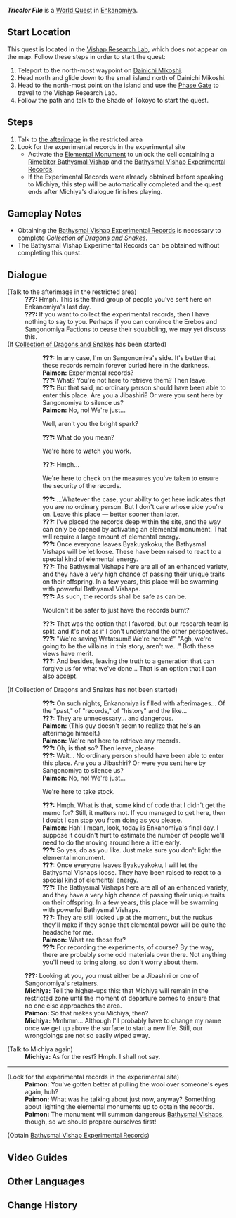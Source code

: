 {{Quest Infobox
|image         = World Quest Tricolor File.png
|type          = World
|region        = Inazuma
|area          = Enkanomiya
|summary       = 
|requirement   = [[The Subterranean Trials of Drake and Serpent]]
|characters    = Michiya; Paimon; Traveler
|startLocation = [[Vishap Research Lab]], [[Enkanomiya]], [[Inazuma]]
|prev          = 
|next          = 
|exp           = 200
|primogems     = 30
|mora          = 20,000
|other         = {{Card|Hero's Wit|2}}
}}
'''''Tricolor File''''' is a [[World Quest]] in [[Enkanomiya]].

==Start Location==
This quest is located in the [[Vishap Research Lab]], which does not appear on the map. Follow these steps in order to start the quest:

# Teleport to the north-most waypoint on [[Dainichi Mikoshi]].
# Head north and glide down to the small island north of Dainichi Mikoshi.
# Head to the north-most point on the island and use the [[Phase Gate]] to travel to the Vishap Research Lab.
# Follow the path and talk to the Shade of Tokoyo to start the quest.

==Steps==
# Talk to [[Michiya|the afterimage]] in the restricted area
# Look for the experimental records in the experimental site
#* Activate the {{Color|Cryo}} [[Elemental Monument]] to unlock the cell containing a [[Rimebiter Bathysmal Vishap]] and the [[Bathysmal Vishap Experimental Records]].
#* If the Experimental Records were already obtained before speaking to Michiya, this step will be automatically completed and the quest ends after Michiya's dialogue finishes playing.

==Gameplay Notes==
*Obtaining the [[Bathysmal Vishap Experimental Records]] is necessary to complete ''[[Collection of Dragons and Snakes]]''.
*The Bathysmal Vishap Experimental Records can be obtained without completing this quest.

==Dialogue==
{{Dialogue start}}
;(Talk to the afterimage in the restricted area)
:'''???:''' Hmph. This is the third group of people you've sent here on Enkanomiya's last day.
:'''???:''' If you want to collect the experimental records, then I have nothing to say to you. Perhaps if you can convince the Erebos and Sangonomiya Factions to cease their squabbling, we may yet discuss this.
;(If [[Collection of Dragons and Snakes]] has been started)
::'''???:''' In any case, I'm on Sangonomiya's side. It's better that these records remain forever buried here in the darkness.
::'''Paimon:''' Experimental records?
::'''???:''' What? You're not here to retrieve them? Then leave.
::'''???:''' But that said, no ordinary person should have been able to enter this place. Are you a Jibashiri? Or were you sent here by Sangonomiya to silence us?
::'''Paimon:''' No, no! We're just...
::{{DIcon}} Well, aren't you the bright spark?
::'''???:''' What do you mean?
::{{DIcon}} We're here to watch you work.
::'''???:''' Hmph...
::{{DIcon}} We're here to check on the measures you've taken to ensure the security of the records.
::'''???:''' ...Whatever the case, your ability to get here indicates that you are no ordinary person. But I don't care whose side you're on. Leave this place &mdash; better sooner than later.
::'''???:''' I've placed the records deep within the site, and the way can only be opened by activating an elemental monument. That will require a large amount of elemental energy.
::'''???:''' Once everyone leaves Byakuyakoku, the Bathysmal Vishaps will be let loose. These have been raised to react to a special kind of elemental energy.
::'''???:''' The Bathysmal Vishaps here are all of an enhanced variety, and they have a very high chance of passing their unique traits on their offspring. In a few years, this place will be swarming with powerful Bathysmal Vishaps.
::'''???:''' As such, the records shall be safe as can be.
::{{DIcon}} Wouldn't it be safer to just have the records burnt?
::'''???:''' That was the option that I favored, but our research team is split, and it's not as if I don't understand the other perspectives.
::'''???:''' "We're saving Watatsumi! We're heroes!" "Agh, we're going to be the villains in this story, aren't we..." Both these views have merit.
::'''???:''' And besides, leaving the truth to a generation that can forgive us for what we've done... That is an option that I can also accept.
;(If Collection of Dragons and Snakes has not been started)
::'''???:''' On such nights, Enkanomiya is filled with afterimages... Of the "past," of "records," of "history" and the like...
::'''???:''' They are unnecessary... and dangerous.
::'''Paimon:''' (This guy doesn't seem to realize that he's an afterimage himself.)
::'''Paimon:''' We're not here to retrieve any records.
::'''???:''' Oh, is that so? Then leave, please.
::'''???:''' Wait... No ordinary person should have been able to enter this place. Are you a Jibashiri? Or were you sent here by Sangonomiya to silence us?
::'''Paimon:''' No, no! We're just...
::{{DIcon}} We're here to take stock.
::'''???:''' Hmph. What is that, some kind of code that I didn't get the memo for? Still, it matters not. If you managed to get here, then I doubt I can stop you from doing as you please.
::'''Paimon:''' Hah! I mean, look, today is Enkanomiya's final day. I suppose it couldn't hurt to estimate the number of people we'll need to do the moving around here a little early.
::'''???:''' So yes, do as you like. Just make sure you don't light the elemental monument.
::'''???:''' Once everyone leaves Byakuyakoku, I will let the Bathysmal Vishaps loose. They have been raised to react to a special kind of elemental energy.
::'''???:''' The Bathysmal Vishaps here are all of an enhanced variety, and they have a very high chance of passing their unique traits on their offspring. In a few years, this place will be swarming with powerful Bathysmal Vishaps.
::'''???:''' They are still locked up at the moment, but the ruckus they'll make if they sense that elemental power will be quite the headache for me.
::'''Paimon:''' What are those for?
::'''???:''' For recording the experiments, of course? By the way, there are probably some odd materials over there. Not anything you'll need to bring along, so don't worry about them.
:'''???:''' Looking at you, you must either be a Jibashiri or one of Sangonomiya's retainers.
:'''Michiya:''' Tell the higher-ups this: that Michiya will remain in the restricted zone until the moment of departure comes to ensure that no one else approaches the area.
:'''Paimon:''' So that makes you Michiya, then?
:'''Michiya:''' Mmhmm... Although I'll probably have to change my name once we get up above the surface to start a new life. Still, our wrongdoings are not so easily wiped away.

;(Talk to Michiya again)
:'''Michiya:''' As for the rest? Hmph. I shall not say.
----
{{Quest Description|[[Michiya]] must have a reason for not giving the records up. You decide to investigate further...}}
;(Look for the experimental records in the experimental site)
:'''Paimon:''' You've gotten better at pulling the wool over someone's eyes again, huh?
:'''Paimon:''' What was he talking about just now, anyway? Something about lighting the elemental monuments up to obtain the records.
:'''Paimon:''' The monument will summon dangerous [[Bathysmal Vishaps]], though, so we should prepare ourselves first!

;(Obtain [[Bathysmal Vishap Experimental Records]])
{{Dialogue end}}

==Video Guides==
{{EVT
|video1   = https://youtu.be/7HaCoq20H7U
|caption1 = Tricolor File Guide
}}

==Other Languages==
{{Other Languages
|en      = Tricolor File
|zhs     = 三色档案
|zhs_rm  = Sānsè Dǎng'àn
|zht     = 三色檔案
|zht_rm  = Sānsè Dǎng'àn
|zh_tl   = Tricolor File
|ja      = 三色の帳面
|ja_rm   = Sanshoku no Choumen
|ja_tl   = Tricolor Notes
|ko      = 3색 파일
|ko_rm   = Samsaek Pa'il
|ko_tl   = Tricolor File
|es      = Un archivo de tres colores
|es_tl   = A Three-Color File
|fr      = Fichier tricolore
|fr_tl   = Tricolor File
|ru      = Трёхцветный архив
|ru_tl   = Tricolor Archive
|th      = เอกสารสามสี
|th_rm   = 
|th_tl   = 
|vi      = Hồ Sơ Ba Màu
|vi_tl   = Tricolor File
|de      = Dreifarbenakte
|de_tl   = Tricolor File
|id      = Berkas Tiga Warna
|id_tl   = Tricolor File
|pt      = Arquivo Tricolor
|pt_tl   = 
|tr      = Üç Renkli Dosya
|tr_tl   = 
|it      = Archivio tricolore
|it_tl   = 
}}

==Change History==
{{Change History|2.4}}